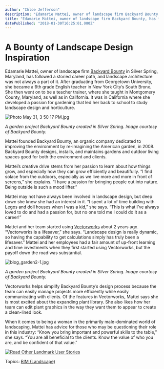 ```yaml
---
author: "Chloe Jefferson"
description: "Edamarie Mattei, owner of landscape firm Backyard Bounty, has followed a storied career path, and landscape architecture was not always a part of it. "
title: "Edamarie Mattei, owner of landscape firm Backyard Bounty, has followed a storied career path, and landscape architecture was not always a part of it. " 
datePublished: "2018-01-30T16:25:01.000Z"
---
```

# A Bounty of Landscape Design Inspiration

Edamarie Mattei, owner of landscape firm [Backyard Bounty](http://backyardbounty.net/) in Silver Spring, Maryland, has followed a storied career path, and landscape architecture was not always a part of it. After graduating from Georgetown University, she became a 9th grade English teacher in New York City’s South Bronx. She then went on to be a teacher trainer, where she taught in Montgomery County, Maryland, as well as in California. It was in California where she developed a passion for gardening that led her back to school to study landscape design and horticulture.

![Photo May 31, 3 50 17 PM.jpg](https://blog.vectorworks.net/hs-fs/hubfs/Backyard%20Bounty%20/Photo%20May%2031,%203%2050%2017%20PM.jpg?width=550&name=Photo%20May%2031,%203%2050%2017%20PM.jpg "Photo May 31, 3 50 17 PM.jpg")

_A garden project Backyard Bounty created in Silver Spring. Image courtesy of Backyard Bounty._

Mattei founded Backyard Bounty, an organic company dedicated to improving the environment by re-imagining the American garden, in 2008\. Backyard Bounty designs, installs, and maintains gardens and outdoor living spaces good for both the environment and clients. 

Mattei’s creative drive stems from her passion to learn about how things grow, and especially how they can grow efficiently and beautifully. “I find solace from the outdoors, especially as we live more and more in front of screens,” she explains. “I have a passion for bringing people out into nature. Being outside is such a mood lifter.”

Mattei may not have always been involved in landscape design, but deep down she knew she had an interest in it. “I spent a lot of time building with Legos and doll houses when I was a kid,” she says. “This is what I’ve always loved to do and had a passion for, but no one told me I could do it as a career!”

Mattei and her team started using [Vectorworks](http://www.vectorworks.net/landmark?utm%5Fcampaign=blog&utm%5Fsource=intext&utm%5Fmedium=planetvectorworks&utm%5Fcontent=backyardbounty01302018) about 2 years ago. “Vectorworks is a lifesaver,” she says. “Landscape design is really dynamic, so having the capability to get calculations simply has truly been a lifesaver.” Mattei and her employees had a fair amount of up-front learning and time investments when they first started using Vectorworks, but the payoff down the road was substantial.

![blog_garden2-1.jpg](https://blog.vectorworks.net/hs-fs/hubfs/Backyard%20Bounty%20/blog_garden2-1.jpg?width=550&height=320&name=blog_garden2-1.jpg)

_A garden project Backyard Bounty created in Silver Spring. Image courtesy of Backyard Bounty._

Vectorworks helps simplify Backyard Bounty’s design process because the team can easily manage projects more efficiently while easily communicating with clients. Of the features in Vectorworks, Mattei says she is most excited about the expanding plant library. She also likes how her team can edit plant graphics in the way they want them to appear to create a clean-lined look.

When it comes to being a woman in the primarily male-dominated world of landscaping, Mattei has advice for those who may be questioning their role in this industry: “Know you bring important and powerful skills to the table,” she says. “You are all beneficial to the clients. Know the value of who you are, and be confident of that value.”

[![Read Other Landmark User Stories](https://no-cache.hubspot.com/cta/default/3018241/18f1091a-dd33-4b0b-866d-4d323be91151.png)](https://cta-redirect.hubspot.com/cta/redirect/3018241/18f1091a-dd33-4b0b-866d-4d323be91151) 

 Topics: [BIM (Landscape)](https://blog.vectorworks.net/topic/bim-landscape) 

 